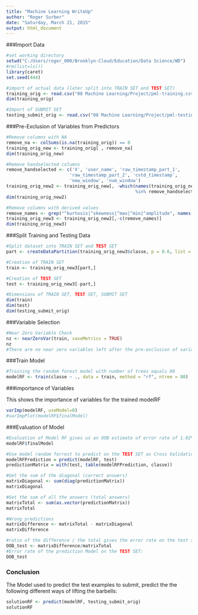 ```yaml
---
title: "Machine Learning WriteUp"
author: "Roger Surber"
date: "Saturday, March 21, 2015"
output: html_document
---
```


###Import Data

```r
#set working directory
setwd("C:/Users/roger_000/Brooklyn-Cloud/Education/Data Science/WD")
#rm(list=ls())
library(caret)
set.seed(444)

#import of actual data (later split into TRAIN SET and TEST SET)
training_orig <- read.csv("08 Machine Learning/Project/pml-training.csv", header=TRUE, sep = ",")
dim(training_orig)

#Import of SUBMIT SET
testing_submit_orig <- read.csv("08 Machine Learning/Project/pml-testing.csv", header=TRUE, sep = ",")
```


###Pre-Exclusion of Variables from Predictors

```r
#Remove columns with NA
remove_na <- colSums(is.na(training_orig)) == 0
training_orig_new <- training_orig[ , remove_na]
dim(training_orig_new)

#Remove handselected columns
remove_handselected <- c('X', 'user_name', 'raw_timestamp_part_1', 
                        'raw_timestamp_part_2', 'cvtd_timestamp', 
                        'new_window', 'num_window')
training_orig_new2 <- training_orig_new[, -which(names(training_orig_new) 
                                                 %in% remove_handselected)]
dim(training_orig_new2)

#Remove columns with derived values
remove_names <- grep("^kurtosis|^skewness|^max|^min|^amplitude", names(training_orig_new2))
training_orig_new3 <- training_orig_new2[,-c(remove_names)]
dim(training_orig_new3)
```


###Split Training and Testing Data

```r
#Split dataset into TRAIN SET and TEST SET
part <- createDataPartition(training_orig_new3$classe, p = 0.6, list = FALSE)

#Creation of TRAIN SET
train <- training_orig_new3[part,]

#Creation of TEST SET
test <- training_orig_new3[-part,]

#Dimensions of TRAIN SET, TEST SET, SUBMIT SET
dim(train)
dim(test)
dim(testing_submit_orig)
```


###Variable Selection

```r
#Near Zero Variable Check
nz <- nearZeroVar(train, saveMetrics = TRUE)
nz
#There are no near zero variables left after the pre-exclusion of variables. All show FALSE nzv.
```


###Train Model

```r
#Training the random forest model with number of trees equals 80
modelRF <- train(classe ~ ., data = train, method = "rf", ntree = 80)
```


###importance of Variables

This shows the importance of variables for the trained modelRF

```r
varImp(modelRF, useModel=0)
#varImpPlot(modelRF$finalModel)
```


###Evaluation of Model

```r
#Evaluation of Model RF gives us an OOB estimate of error rate of 1.02%
modelRF$finalModel

#Use model random forrest to predict on the TEST SET as Cross Validation (60% train data, 40% test data)
modelRFPrediction = predict(modelRF, test)
predictionMatrix = with(test, table(modelRFPrediction, classe))

#Get the sum of the diagonal (correct answers)
matrixDiagonal <- sum(diag(predictionMatrix))
matrixDiagonal

#Get the sum of all the answers (total answers)
matrixTotal <- sum(as.vector(predictionMatrix))
matrixTotal

#Wrong predictions
matrixDifference <- matrixTotal - matrixDiagonal
matrixDifference

#ratio of the difference / the total gives the error rate on the test set
OOB_test <- matrixDifference/matrixTotal
#Error rate of the prediction Model on the TEST SET:
OOB_test
```


### Conclusion

The Model used to predict the test examples to submit, predict the the following different ways of lifting the barbells:

```r
solutionRF <- predict(modelRF, testing_submit_orig)
solutionRF
```



